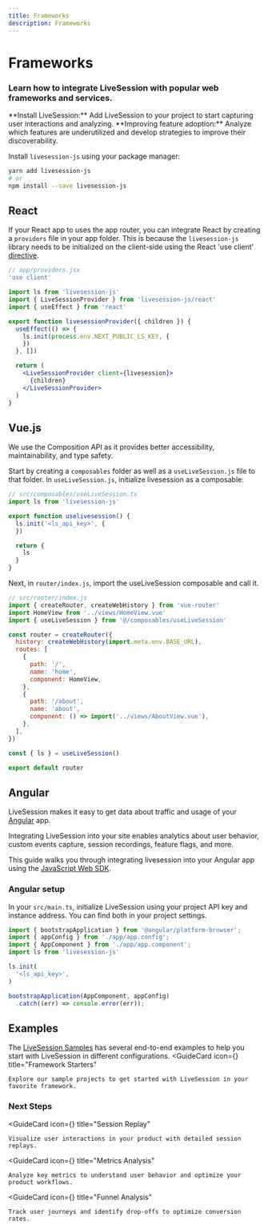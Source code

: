 ```yaml
---
title: Frameworks
description: Frameworks
---
```


# Frameworks
### Learn how to integrate LiveSession with popular web frameworks and services.

<Steps>
    <Steps.Item>
        **Install LiveSession:** Add LiveSession to your project to start capturing user interactions and analyzing.
    </Steps.Item>
    <Steps.Item>
        **Improving feature adoption:** Analyze which features are underutilized and develop strategies to improve their
        discoverability.
    </Steps.Item>
</Steps>

Install `livesession-js` using your package manager:

```bash livesession-js installation
yarn add livesession-js
# or
npm install --save livesession-js
```

## React
If your React app to uses the app router, you can integrate React by creating a `providers` file in your app folder.
This is because the `livesession-js` library needs to be initialized on the client-side using the React 'use client' [directive](https://livesession.io).

```jsx
// app/providers.jsx
'use client'

import ls from 'livesession-js'
import { LiveSessionProvider } from 'livesession-js/react'
import { useEffect } from 'react'

export function livesessionProvider({ children }) {
  useEffect(() => {
    ls.init(process.env.NEXT_PUBLIC_LS_KEY, {
    })
  }, [])

  return (
    <LiveSessionProvider client={livesession}>
      {children}
    </LiveSessionProvider>
  )
}
```

## Vue.js
We use the Composition API as it provides better accessibility, maintainability, and type safety.

Start by creating a `composables` folder as well as a `useLiveSession.js` file to that folder.
In `useLiveSession.js`, initialize livesession as a composable:

```js
// src/composables/useLiveSession.ts
import ls from 'livesession-js'

export function uselivesession() {
  ls.init('<ls_api_key>', {
  })

  return {
    ls
  }
}
````

Next, in `router/index.js`, import the useLiveSession composable and call it.

```js
// src/router/index.js
import { createRouter, createWebHistory } from 'vue-router'
import HomeView from '../views/HomeView.vue'
import { useLiveSession } from '@/composables/useLiveSession'

const router = createRouter({
  history: createWebHistory(import.meta.env.BASE_URL),
  routes: [
    {
      path: '/',
      name: 'home',
      component: HomeView,
    },
    {
      path: '/about',
      name: 'about',
      component: () => import('../views/AboutView.vue'),
    },
  ],
})

const { ls } = useLiveSession()

export default router
````

## Angular
LiveSession makes it easy to get data about traffic and usage of your [Angular](https://livesession.io) app.

Integrating LiveSession into your site enables analytics about user behavior,
custom events capture, session recordings, feature flags, and more.

This guide walks you through integrating livesession into your Angular app using the [JavaScript Web SDK](https://livesession.io).

### Angular setup
In your `src/main.ts`, initialize LiveSession using your project API key and instance address.
You can find both in your project settings.
```js
import { bootstrapApplication } from '@angular/platform-browser';
import { appConfig } from './app/app.config';
import { AppComponent } from './app/app.component';
import ls from 'livesession-js'

ls.init(
  '<ls_api_key>',
)

bootstrapApplication(AppComponent, appConfig)
  .catch((err) => console.error(err));
```

## Examples
The [LiveSession Samples](https://github.com/livesession-samples) has several end-to-end examples to help you start with LiveSession in different configurations.
<GuideCard
    icon={<IconCode/>}
    title="Framework Starters"
>
    Explore our sample projects to get started with LiveSession in your favorite framework.
</GuideCard>

### Next Steps
<GuideCard
    icon={<IconSessionReplay/>}
    title="Session Replay"
>
    Visualize user interactions in your product with detailed session replays.
</GuideCard>

<GuideCard
    icon={<IconMetrics/>}
    title="Metrics Analysis"
>
    Analyze key metrics to understand user behavior and optimize your product workflows.
</GuideCard>

<GuideCard
    icon={<IconFunnels/>}
    title="Funnel Analysis"
>
    Track user journeys and identify drop-offs to optimize conversion rates.
</GuideCard>